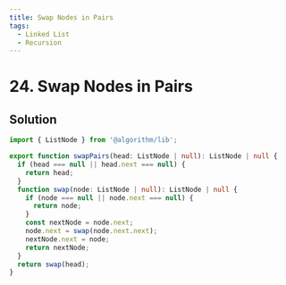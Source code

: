 ```yaml
---
title: Swap Nodes in Pairs
tags:
  - Linked List
  - Recursion
---
```


# 24. Swap Nodes in Pairs

<Badges>
  <LevelBadge level="medium" />
  <TopicBadge name="Linked List" slug="linked-list" />
  <TopicBadge name="Recursion" slug="recursion" />
</Badges>

## Solution

```typescript filename="solution.ts" copy
import { ListNode } from '@algorithm/lib';

export function swapPairs(head: ListNode | null): ListNode | null {
  if (head === null || head.next === null) {
    return head;
  }
  function swap(node: ListNode | null): ListNode | null {
    if (node === null || node.next === null) {
      return node;
    }
    const nextNode = node.next;
    node.next = swap(node.next.next);
    nextNode.next = node;
    return nextNode;
  }
  return swap(head);
}
```

<ProblemLink
  codingSite="leetcode"
  href="https://leetcode.com/problems/swap-nodes-in-pairs"
  title="Swap Nodes in Pairs"
/>
